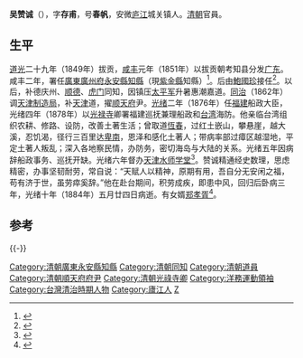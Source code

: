 '''吴赞诚'''（{{bd|1823年||1884年||W}}），字'''存甫'''，号'''春帆'''，安微[[庐江|庐江]]城关镇人。[[清朝|清朝]]官員。

== 生平 ==
[[道光|道光]]二十九年（1849年）拔贡，[[咸丰|咸丰]]元年（1851年）以拔贡朝考知县分发[[广东|广东]]。咸丰二年，署任[[廣東|廣東]][[廣州府|廣州府]][[永安县_(隆庆)|永安縣]][[知縣|知縣]]（現[[紫金縣|紫金縣]]知縣）<ref>{{Cite book|title=紫金县志|last=紫金县地方志编纂委员会编|first=|publisher=广州：广东人民出版社|year=1994.12|isbn=7-218-01722-3|location=|pages=563-570}}</ref>。后由[[鮑國珍|鮑國珍]]接任<ref>{{Cite book|title=屈大均全集 6|last=欧初，王贵忱主编|first=|publisher=北京：人民文学出版社|year=1996.12|isbn=7-02-002398-3|location=|pages=53-60}}</ref>。以后，补德庆州、[[顺德|顺德]]、[[虎门|虎门]]同知，因镇压[[太平军|太平军]]升暑惠潮嘉道。[[同治|同治]]（1862年）调[[天津制造局|天津制造局]]，补[[天津|天津]]道，擢[[顺天府|顺天府]]尹。[[光绪|光绪]]二年（1876年）任[[福建|福建]]船政大臣，光绪四年（1878年）以[[光禄寺|光禄寺]]卿署福建巡抚兼理船政和[[台湾|台湾]]海防。他亲临台湾组织农耕、修路、设防，改善土著生活；曾取道[[恆春鎮|恆春]]，过红土嵌山，攀悬崖，越大溪，忍饥渴，径行三百里达[[臺東市|卑南]]，恩泽和感化土著人；带病率部过瘴区越湿地，平定土著人叛乱；深入各地察民情，办防务，密切海岛与大陆的关系。光绪五年因病辞船政事务、巡抚开缺。光绪六年督办[[天津水师学堂|天津水师学堂]]<ref>{{Cite book|title=中国历史大辞典 清史卷 下|last=郑天挺，荣孟源主编|first=|publisher=上海：[[上海辞书出版社|上海辞书出版社]]|year=1992.10|isbn=7-5326-0151-X|location=|pages=362}}</ref>。赞诚精通经史数理，思虑精密，办事坚韧耐劳，常自说：“天赋人以精神，原期有用，吾自分无安闲之福，苟有济于世，虽劳瘁奚辞。”他在赴台期间，积劳成疾，即患中风，回归后卧病三年，光绪十年（1884年）五月廿四日病逝。有女婿[[郑孝胥|郑孝胥]]<ref>{{Cite book|title=郑孝胥前半生评传|last=徐临江著|first=|publisher=上海：[[学林出版社|学林出版社]]|year=2003.07|isbn=7-80668-577-4|location=|pages=46}}</ref>。

== 参考==
{{reflist}}
{{-}}
{{start box}}
{{s-off}}
{{succession box|[[徐良梅|徐良梅]]|[[鮑國珍|鮑國珍]]|清朝[[廣東|廣東]][[廣州府|廣州府]][[永安县_(隆庆)|永安縣]][[知縣|知縣]]（現[[紫金縣|紫金縣]]）|咸丰二年署 - 咸丰七年署}}
{{end box}}

{{DEFAULTSORT:Wu吳}}
[[Category:清朝廣東永安縣知縣|Category:清朝廣東永安縣知縣]]
[[Category:清朝同知|Category:清朝同知]]
[[Category:清朝道員|Category:清朝道員]]
[[Category:清朝順天府府尹|Category:清朝順天府府尹]]
[[Category:清朝光祿寺卿|Category:清朝光祿寺卿]]
[[Category:洋務運動領袖|Category:洋務運動領袖]]
[[Category:台灣清治時期人物|Category:台灣清治時期人物]]
[[Category:廬江人|Category:廬江人]]
[[Category:吳姓|Z]]